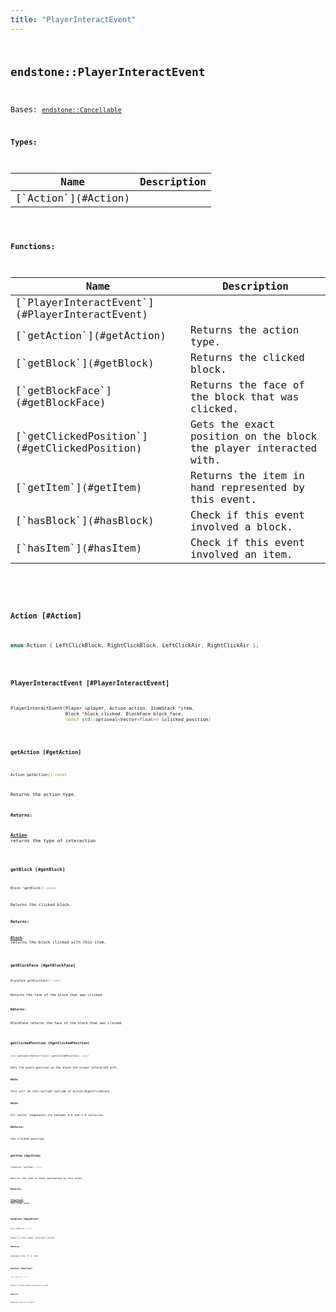 ```yaml
---
title: "PlayerInteractEvent"
---
```


## <code className="doc-symbol doc-symbol-class"/> endstone::PlayerInteractEvent

Bases: [`endstone::Cancellable`](cancellable)






**Types:**

<table>
<thead>
   <tr>
      <th>Name</th>
      <th>Description</th>
   </tr>
</thead>
<tbody>
<tr key="classendstone_1_1_player_interact_event_1aeb83b5a442ff89d6ffa627d6de378ce8">
    <td>[`Action`](#Action)</td>
    <td></td>
</tr>
</tbody>
</table>









**Functions:**

<table>
<thead>
   <tr>
      <th>Name</th>
      <th>Description</th>
   </tr>
</thead>
<tbody>
<tr key="classendstone_1_1_player_interact_event_1af0c0b0c0d24f7af231b5da2c03fa5568">
    <td>[`PlayerInteractEvent`](#PlayerInteractEvent)</td>
    <td></td>
</tr>
<tr key="classendstone_1_1_player_interact_event_1a17117725b022db37efc279e4f35b06c5">
    <td>[`getAction`](#getAction)</td>
    <td>Returns the action type.</td>
</tr>
<tr key="classendstone_1_1_player_interact_event_1a4f26cb5a7a2306ab9c37aab371498bb2">
    <td>[`getBlock`](#getBlock)</td>
    <td>Returns the clicked block.</td>
</tr>
<tr key="classendstone_1_1_player_interact_event_1ad38f34d2deabcbd5503b3ceaafd033c7">
    <td>[`getBlockFace`](#getBlockFace)</td>
    <td>Returns the face of the block that was clicked.</td>
</tr>
<tr key="classendstone_1_1_player_interact_event_1a3b82ca64d995c4b0afdc731c990db4d9">
    <td>[`getClickedPosition`](#getClickedPosition)</td>
    <td>Gets the exact position on the block the player interacted with.</td>
</tr>
<tr key="classendstone_1_1_player_interact_event_1a2d08f03d4f791c471a4bedc4ae0bf03b">
    <td>[`getItem`](#getItem)</td>
    <td>Returns the item in hand represented by this event.</td>
</tr>
<tr key="classendstone_1_1_player_interact_event_1a34e1b96ac0ad624c40e8877a4696111e">
    <td>[`hasBlock`](#hasBlock)</td>
    <td>Check if this event involved a block.</td>
</tr>
<tr key="classendstone_1_1_player_interact_event_1a24de1e03d7c563bc8cddc7ee7e4c73c5">
    <td>[`hasItem`](#hasItem)</td>
    <td>Check if this event involved an item.</td>
</tr>
</tbody>
</table>

### <code className="doc-symbol doc-symbol-enum"/> Action [#Action]

```cpp
enum Action { LeftClickBlock, RightClickBlock, LeftClickAir, RightClickAir };
```
### <code className="doc-symbol doc-symbol-function"/> PlayerInteractEvent [#PlayerInteractEvent]

```cpp
PlayerInteractEvent(Player &player, Action action, ItemStack *item,
                    Block *block_clicked, BlockFace block_face,
                    const std::optional<Vector<float>> &clicked_position)
```
### <code className="doc-symbol doc-symbol-function"/> getAction [#getAction]

```cpp
Action getAction() const
```

Returns the action type.





**Returns:**

[**Action**](classendstone_1_1_player_interact_event.md#enum-action) returns the type of interaction 





        
### <code className="doc-symbol doc-symbol-function"/> getBlock [#getBlock]

```cpp
Block *getBlock() const
```

Returns the clicked block.





**Returns:**

[**Block**](classendstone_1_1_block.md) returns the block clicked with this item. 





        
### <code className="doc-symbol doc-symbol-function"/> getBlockFace [#getBlockFace]

```cpp
BlockFace getBlockFace() const
```

Returns the face of the block that was clicked.





**Returns:**

BlockFace returns the face of the block that was clicked 





        
### <code className="doc-symbol doc-symbol-function"/> getClickedPosition [#getClickedPosition]

```cpp
std::optional<Vector<float>> getClickedPosition() const
```

Gets the exact position on the block the player interacted with.





**Note:**

This will be std::nullopt outside of Action.RightClickBlock 




**Note:**

All vector components are between 0.0 and 1.0 inclusive.




**Returns:**

the clicked position. 





        
### <code className="doc-symbol doc-symbol-function"/> getItem [#getItem]

```cpp
ItemStack *getItem() const
```

Returns the item in hand represented by this event.





**Returns:**

[**ItemStack**](classendstone_1_1_item_stack.md) the item used 





        
### <code className="doc-symbol doc-symbol-function"/> hasBlock [#hasBlock]

```cpp
bool hasBlock() const
```

Check if this event involved a block.





**Returns:**

boolean true if it did 





        
### <code className="doc-symbol doc-symbol-function"/> hasItem [#hasItem]

```cpp
bool hasItem() const
```

Check if this event involved an item.





**Returns:**

boolean true if it did 





        